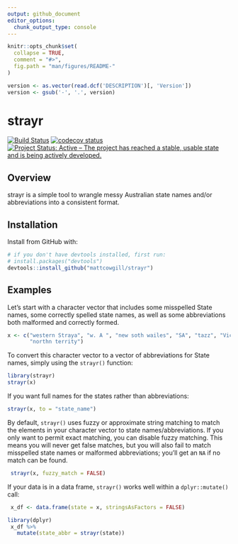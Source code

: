 ```yaml
---
output: github_document
editor_options: 
  chunk_output_type: console
---
```

<!-- README.md is generated from README.Rmd. Please edit that file -->

```r
knitr::opts_chunk$set(
  collapse = TRUE,
  comment = "#>",
  fig.path = "man/figures/README-"
)

version <- as.vector(read.dcf('DESCRIPTION')[, 'Version'])
version <- gsub('-', '.', version)  
```

# strayr
<!-- badges: start -->
[![Build Status](https://travis-ci.org/MattCowgill/strayr.svg?branch=master)](https://travis-ci.org/MattCowgill/strayr)
[![codecov status](https://img.shields.io/codecov/c/github/mattcowgill/strayr.svg)](https://codecov.io/gh/MattCowgill/strayr)
[![Project Status: Active – The project has reached a stable, usable state and is being actively developed.](https://www.repostatus.org/badges/latest/wip.svg)](https://www.repostatus.org/#wip)

<!-- badges: end -->

## Overview
strayr is a simple tool to wrangle messy Australian state names and/or abbreviations
into a consistent format.

## Installation

Install from GitHub with:
```r
# if you don't have devtools installed, first run:
# install.packages("devtools")
devtools::install_github("mattcowgill/strayr")
```


## Examples

Let's start with a character vector that includes some misspelled State names,
some correctly spelled state names, as well as some abbreviations both malformed
and correctly formed.

```r

x <- c("western Straya", "w. A ", "new soth wailes", "SA", "tazz", "Victoria",
       "northn territy")

```

To convert this character vector to a vector of abbreviations for State names,
simply using the `strayr()` function:

```r
library(strayr)
strayr(x)

```

If you want full names for the states rather than abbreviations:

```r

strayr(x, to = "state_name")

```

By default, `strayr()` uses fuzzy or approximate string matching to match the 
elements in your character vector to state names/abbreviations. If you only want
to permit exact matching, you can disable fuzzy matching. This means you will 
never get false matches, but you will also fail to match misspelled state names 
or malformed abbreviations; you'll get an `NA` if no match can be found.

```r
 strayr(x, fuzzy_match = FALSE)

```

If your data is in a data frame, `strayr()` works well within a `dplyr::mutate()` call:

```r

 x_df <- data.frame(state = x, stringsAsFactors = FALSE)

library(dplyr)
 x_df %>% 
   mutate(state_abbr = strayr(state))
```
